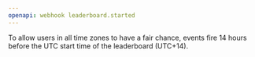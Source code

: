 ```yaml
---
openapi: webhook leaderboard.started
---
```


<Note>
  To allow users in all time zones to have a fair chance, events fire 14 hours
  before the UTC start time of the leaderboard (UTC+14).
</Note>
